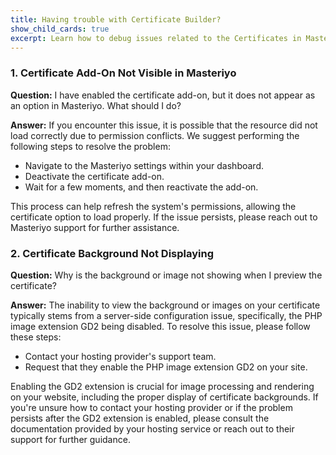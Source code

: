 ```yaml
---
title: Having trouble with Certificate Builder?
show_child_cards: true
excerpt: Learn how to debug issues related to the Certificates in Masteriyo.
---
```


### 1. Certificate Add-On Not Visible in Masteriyo

**Question:** I have enabled the certificate add-on, but it does not appear as an option in Masteriyo. What should I do?

**Answer:** If you encounter this issue, it is possible that the resource did not load correctly due to permission conflicts. We suggest performing the following steps to resolve the problem:

- Navigate to the Masteriyo settings within your dashboard.
- Deactivate the certificate add-on.
- Wait for a few moments, and then reactivate the add-on.

This process can help refresh the system's permissions, allowing the certificate option to load properly. If the issue persists, please reach out to Masteriyo support for further assistance.

### 2. Certificate Background Not Displaying

**Question:** Why is the background or image not showing when I preview the certificate?

**Answer:** The inability to view the background or images on your certificate typically stems from a server-side configuration issue, specifically, the PHP image extension GD2 being disabled. To resolve this issue, please follow these steps:

- Contact your hosting provider's support team.
- Request that they enable the PHP image extension GD2 on your site.

Enabling the GD2 extension is crucial for image processing and rendering on your website, including the proper display of certificate backgrounds. If you're unsure how to contact your hosting provider or if the problem persists after the GD2 extension is enabled, please consult the documentation provided by your hosting service or reach out to their support for further guidance.
